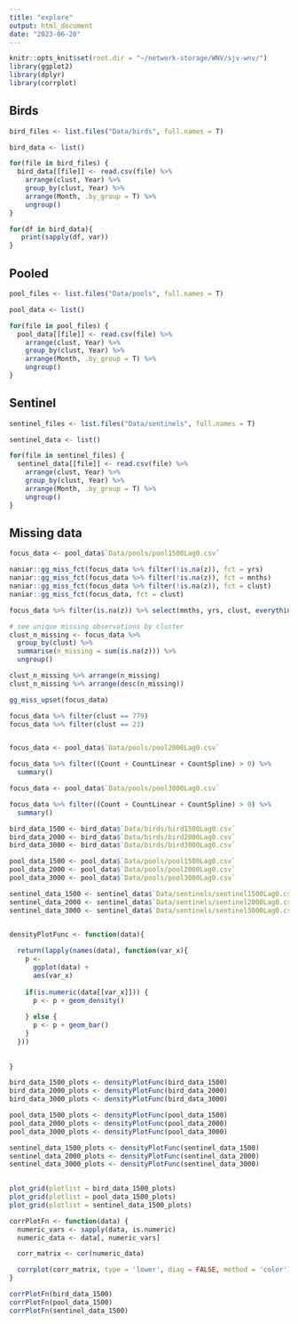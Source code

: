 ```yaml
---
title: "explore"
output: html_document
date: "2023-06-20"
---
```


```r
knitr::opts_knit$set(root.dir = "~/network-storage/WNV/sjv-wnv/")
library(ggplot2)
library(dplyr)
library(corrplot)
```

## Birds
```r
bird_files <- list.files("Data/birds", full.names = T)

bird_data <- list()

for(file in bird_files) {
  bird_data[[file]] <- read.csv(file) %>% 
    arrange(clust, Year) %>% 
    group_by(clust, Year) %>% 
    arrange(Month, .by_group = T) %>% 
    ungroup()
}

for(df in bird_data){
   print(sapply(df, var))
}
```

## Pooled 

```r
pool_files <- list.files("Data/pools", full.names = T)

pool_data <- list()

for(file in pool_files) {
  pool_data[[file]] <- read.csv(file) %>% 
    arrange(clust, Year) %>% 
    group_by(clust, Year) %>% 
    arrange(Month, .by_group = T) %>% 
    ungroup()
}
```

## Sentinel

```r
sentinel_files <- list.files("Data/sentinels", full.names = T)

sentinel_data <- list()

for(file in sentinel_files) {
  sentinel_data[[file]] <- read.csv(file) %>% 
    arrange(clust, Year) %>% 
    group_by(clust, Year) %>% 
    arrange(Month, .by_group = T) %>% 
    ungroup()
}
```


## Missing data 
```r
focus_data <- pool_data$`Data/pools/pool1500Lag0.csv`

naniar::gg_miss_fct(focus_data %>% filter(!is.na(z)), fct = yrs)
naniar::gg_miss_fct(focus_data %>% filter(!is.na(z)), fct = mnths)
naniar::gg_miss_fct(focus_data %>% filter(!is.na(z)), fct = clust)
naniar::gg_miss_fct(focus_data, fct = clust)

focus_data %>% filter(is.na(z)) %>% select(mnths, yrs, clust, everything())

# see unique missing observations by cluster
clust_n_missing <- focus_data %>% 
  group_by(clust) %>% 
  summarise(n_missing = sum(is.na(z))) %>% 
  ungroup()

clust_n_missing %>% arrange(n_missing)
clust_n_missing %>% arrange(desc(n_missing))

gg_miss_upset(focus_data)

focus_data %>% filter(clust == 779)
focus_data %>% filter(clust == 23)


focus_data <- pool_data$`Data/pools/pool2000Lag0.csv`

focus_data %>% filter((Count + CountLinear + CountSpline) > 0) %>% 
  summary()

focus_data <- pool_data$`Data/pools/pool3000Lag0.csv`

focus_data %>% filter((Count + CountLinear + CountSpline) > 0) %>% 
  summary()
```


```r
bird_data_1500 <- bird_data$`Data/birds/bird1500Lag0.csv`
bird_data_2000 <- bird_data$`Data/birds/bird2000Lag0.csv`
bird_data_3000 <- bird_data$`Data/birds/bird3000Lag0.csv`

pool_data_1500 <- pool_data$`Data/pools/pool1500Lag0.csv`
pool_data_2000 <- pool_data$`Data/pools/pool2000Lag0.csv`
pool_data_3000 <- pool_data$`Data/pools/pool3000Lag0.csv`

sentinel_data_1500 <- sentinel_data$`Data/sentinels/sentinel1500Lag0.csv`
sentinel_data_2000 <- sentinel_data$`Data/sentinels/sentinel2000Lag0.csv`
sentinel_data_3000 <- sentinel_data$`Data/sentinels/sentinel3000Lag0.csv`


densityPlotFunc <- function(data){
  
  return(lapply(names(data), function(var_x){
    p <- 
      ggplot(data) +
      aes(var_x)
  
    if(is.numeric(data[[var_x]])) {
      p <- p + geom_density()
  
    } else {
      p <- p + geom_bar()
    } 
  }))
  
  
}

bird_data_1500_plots <- densityPlotFunc(bird_data_1500)
bird_data_2000_plots <- densityPlotFunc(bird_data_2000)
bird_data_3000_plots <- densityPlotFunc(bird_data_3000)

pool_data_1500_plots <- densityPlotFunc(pool_data_1500)
pool_data_2000_plots <- densityPlotFunc(pool_data_2000)
pool_data_3000_plots <- densityPlotFunc(pool_data_3000)

sentinel_data_1500_plots <- densityPlotFunc(sentinel_data_1500)
sentinel_data_2000_plots <- densityPlotFunc(sentinel_data_2000)
sentinel_data_3000_plots <- densityPlotFunc(sentinel_data_3000)
 
```

```r
plot_grid(plotlist = bird_data_1500_plots)
plot_grid(plotlist = pool_data_1500_plots)
plot_grid(plotlist = sentinel_data_1500_plots)
```

```r

corrPlotFn <- function(data) {
  numeric_vars <- sapply(data, is.numeric)
  numeric_data <- data[, numeric_vars]

  corr_matrix <- cor(numeric_data)

  corrplot(corr_matrix, type = 'lower', diag = FALSE, method = 'color')
}

corrPlotFn(bird_data_1500)
corrPlotFn(pool_data_1500)
corrPlotFn(sentinel_data_1500)
```

